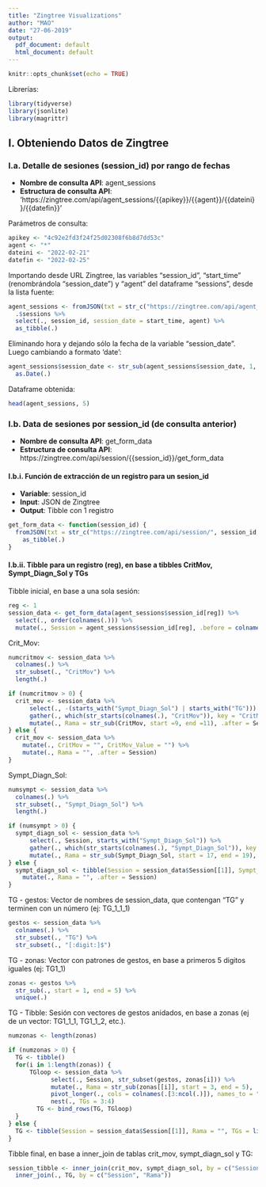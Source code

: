 ```yaml
---
title: "Zingtree Visualizations"
author: "MAO"
date: "27-06-2019"
output:
  pdf_document: default
  html_document: default
---
```


```r
knitr::opts_chunk$set(echo = TRUE)
```

Librerías:
```r
library(tidyverse)
library(jsonlite)
library(magrittr)
```

## I. Obteniendo Datos de Zingtree

### I.a. Detalle de sesiones (session_id) por rango de fechas

- **Nombre de consulta API**: agent_sessions
- **Estructura de consulta API**:
'https://zingtree.com/api/agent_sessions/{{apikey}}/{{agent}}/{{dateini}}/{{datefin}}'

Parámetros de consulta:
```r
apikey <- "4c92e2fd3f24f25d02308f6b8d7dd53c"
agent <- "*"
dateini <- "2022-02-21"
datefin <- "2022-02-25"
```

Importando desde URL Zingtree, las variables "session_id", "start_time" (renombrándola "session_date") y "agent" del dataframe "sessions", desde la lista fuente:
```r
agent_sessions <- fromJSON(txt = str_c("https://zingtree.com/api/agent_sessions/", apikey, "/", agent, "/", dateini, "/", datefin)) %>%
  .$sessions %>%
  select(., session_id, session_date = start_time, agent) %>%
  as_tibble(.)
```

Eliminando hora y dejando sólo la fecha de la variable "session_date".  Luego cambiando a formato 'date':
```r
agent_sessions$session_date <- str_sub(agent_sessions$session_date, 1, 10) %>%
  as.Date(.)
```

Dataframe obtenida:
```r
head(agent_sessions, 5)
```

### I.b. Data de sesiones por session_id (de consulta anterior)

- **Nombre de consulta API**: get_form_data
- **Estructura de consulta API**:
https://zingtree.com/api/session/{{session_id}}/get_form_data

#### I.b.i. Función de extracción de un registro para un sesion_id

- **Variable**: session_id
- **Input**: JSON de Zingtree
- **Output**: Tibble con 1 registro

```r

get_form_data <- function(session_id) {
  fromJSON(txt = str_c("https://zingtree.com/api/session/", session_id, "/get_form_data")) %>%
    as_tibble(.)
}
```

#### I.b.ii. Tibble para un registro (reg), en base a tibbles CritMov, Sympt_Diagn_Sol y TGs

Tibble inicial, en base a una sola sesión:
```r
reg <- 1
session_data <- get_form_data(agent_sessions$session_id[reg]) %>%
  select(., order(colnames(.))) %>%
  mutate(., Session = agent_sessions$session_id[reg], .before = colnames(.)[1])
```

Crit_Mov:
```r
numcritmov <- session_data %>%
  colnames(.) %>%
  str_subset(., "CritMov") %>%
  length(.)

if (numcritmov > 0) {
  crit_mov <- session_data %>%
      select(., -(starts_with("Sympt_Diagn_Sol") | starts_with("TG"))) %>%
      gather(., which(str_starts(colnames(.), "CritMov")), key = "CritMov", value = "CritMov_Value") %>%
      mutate(., Rama = str_sub(CritMov, start =9, end =11), .after = Session)
} else {
  crit_mov <- session_data %>%
    mutate(., CritMov = "", CritMov_Value = "") %>%
    mutate(., Rama = "", .after = Session)
}
```

Sympt_Diagn_Sol:
```r
numsympt <- session_data %>%
  colnames(.) %>%
  str_subset(., "Sympt_Diagn_Sol") %>%
  length(.)

if (numsympt > 0) {
  sympt_diagn_sol <- session_data %>%
      select(., Session, starts_with("Sympt_Diagn_Sol")) %>%
      gather(., which(str_starts(colnames(.), "Sympt_Diagn_Sol")), key = "Sympt_Diagn_Sol", value = "Sympt_Diagn_Sol_Value") %>%
      mutate(., Rama = str_sub(Sympt_Diagn_Sol, start = 17, end = 19), .after = Session)
} else {
  sympt_diagn_sol <- tibble(Session = session_data$Session[[1]], Sympt_Diagn_Sol = "", Sympt_Diagn_Sol_Value = "") %>%
    mutate(., Rama = "", .after = Session)
}
```

TG - gestos: Vector de nombres de session_data, que contengan "TG" y terminen con un número (ej: TG_1_1_1)
```r
gestos <- session_data %>%
  colnames(.) %>%
  str_subset(., "TG") %>%
  str_subset(., "[:digit:]$")
```

TG - zonas: Vector con patrones de gestos, en base a primeros 5 digitos iguales (ej: TG1_1)
```r
zonas <- gestos %>%
  str_sub(., start = 1, end = 5) %>%
  unique(.)
```

TG - Tibble: Sesión con vectores de gestos anidados, en base a zonas (ej de un vector: TG1_1_1, TG1_1_2, etc.).
```r
numzonas <- length(zonas)

if (numzonas > 0) {
  TG <- tibble()
  for(i in 1:length(zonas)) {
      TGloop <- session_data %>%
            select(., Session, str_subset(gestos, zonas[i])) %>%
            mutate(., Rama = str_sub(zonas[[i]], start = 3, end = 5), .after = Session) %>%
            pivot_longer(., cols = colnames(.[3:ncol(.)]), names_to = "TG", values_to = "TG_Val") %>%
            nest(., TGs = 3:4)
        TG <- bind_rows(TG, TGloop)
  }
} else {
  TG <- tibble(Session = session_data$Session[[1]], Rama = "", TGs = list(tibble(TG = "", TG_Val = "")))
}
```

Tibble final, en base a inner_join de tablas crit_mov, sympt_diagn_sol y TG:
```r
session_tibble <- inner_join(crit_mov, sympt_diagn_sol, by = c("Session", "Rama")) %>%
  inner_join(., TG, by = c("Session", "Rama"))
```




